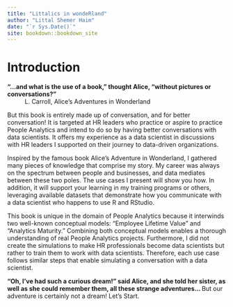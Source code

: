 ```yaml
--- 
title: "Littalics in wondeRland"
author: "Littal Shemer Haim"
date: "`r Sys.Date()`"
site: bookdown::bookdown_site
---
```


# Introduction

**"…and what is the use of a book," thought Alice, "without pictures or conversations?"** 
~ L. Carroll, Alice's Adventures in Wonderland

But this book is entirely made up of conversation, and for better conversation! It is targeted at HR leaders who practice or aspire to practice People Analytics and intend to do so by having better conversations with data scientists. It offers my experience as a data scientist in discussions with HR leaders I supported on their journey to data-driven organizations.

Inspired by the famous book Alice's Adventure in Wonderland, I gathered many pieces of knowledge that comprise my story. My career was always on the spectrum between people and businesses, and data mediates between these two poles. The use cases I present will show you how. In addition, it will support your learning in my training programs or others, leveraging available datasets that demonstrate how you communicate with a data scientist who happens to use R and RStudio. 

This book is unique in the domain of People Analytics because it interwinds two well-known conceptual models: "Employee Lifetime Value" and "Analytics Maturity." Combining both conceptual models enables a thorough understanding of real People Analytics projects. Furthermore, I did not create the simulations to make HR professionals become data scientists but rather to train them to work with data scientists. Therefore, each use case follows similar steps that enable simulating a conversation with a data scientist. 

**"Oh, I've had such a curious dream!" said Alice, and she told her sister, as well as she could remember them, all these strange adventures… **
But our adventure is certainly not a dream! Let's Start.